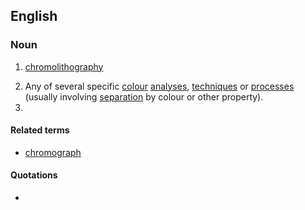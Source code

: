 ==English==

===Noun===
{{en-noun|chromographies}}

# {{label|en|obsolete}} [[chromolithography]]
# Any of several specific [[colour]] [[analysis|analyses]], [[technique]]s or [[process]]es (usually involving [[separation]] by colour or other property).
# {{alternative spelling of|chromatography|lang=en}}

====Related terms====
* [[chromograph]]

====Quotations====
* {{seeCites}}